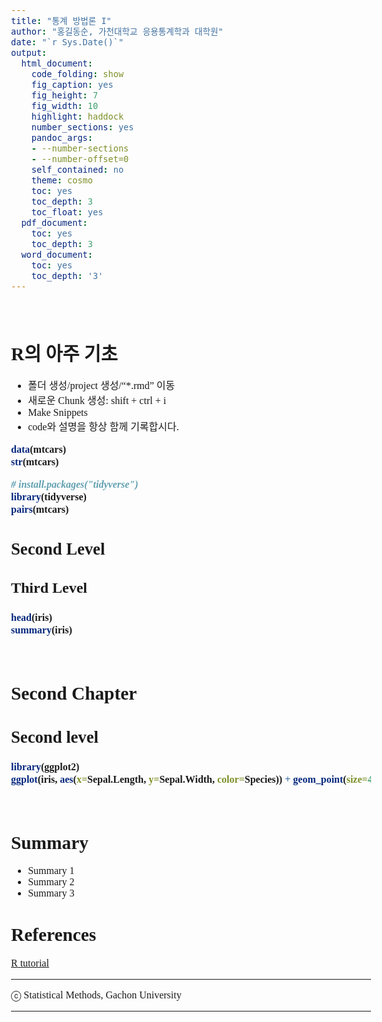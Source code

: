 ```yaml
---
title: "통계 방법론 I"
author: "홍길동순, 가천대학교 응용통계학과 대학원"
date: "`r Sys.Date()`"
output:
  html_document:
    code_folding: show
    fig_caption: yes
    fig_height: 7
    fig_width: 10
    highlight: haddock
    number_sections: yes
    pandoc_args:
    - --number-sections
    - --number-offset=0
    self_contained: no
    theme: cosmo
    toc: yes
    toc_depth: 3
    toc_float: yes
  pdf_document:
    toc: yes
    toc_depth: 3
  word_document:
    toc: yes
    toc_depth: '3'
---
```


<style type="text/css">
  body, td {
     font-size: 16px;
     font-family: 맑은 고딕
  }
  code.r{
    font-size: 16px;
    font-weight: bold;
    font-family: 맑은 고딕
  }
  pre {
    font-size: 14px
    font-family: 맑은 고딕
  }
  h1,h2,h3,h4,h5,h6{
    font-family: 맑은 고딕;
  }
  h1{
    font-size: 22pt;
  }
  h2{
    font-size: 20pt;
  }
  h3{
    font-size: 18pt;
  }
</style>

<br>


# R의 아주 기초 
+ 폴더 생성/project 생성/"*.rmd" 이동 
+ 새로운 Chunk 생성: shift + ctrl + i
+ Make Snippets
+ code와 설명을 항상 함께 기록합시다. 
```r
data(mtcars)
str(mtcars)
```
```r
# install.packages("tidyverse")
library(tidyverse)
pairs(mtcars)
```



## Second Level

### Third Level

```r

head(iris)
summary(iris)

```

<br>

# Second Chapter

## Second level

```r
library(ggplot2)
ggplot(iris, aes(x=Sepal.Length, y=Sepal.Width, color=Species)) + geom_point(size=4)

```

<br>


# Summary {-}

* Summary 1
* Summary 2
* Summary 3


# References {-}

[R tutorial](https://cran.r-project.org/doc/manuals/r-release/R-intro.html)


--------------------------------------------------------------------------------------------------

ⓒ Statistical Methods, Gachon University

--------------------------------------------------------------------------------------------------
